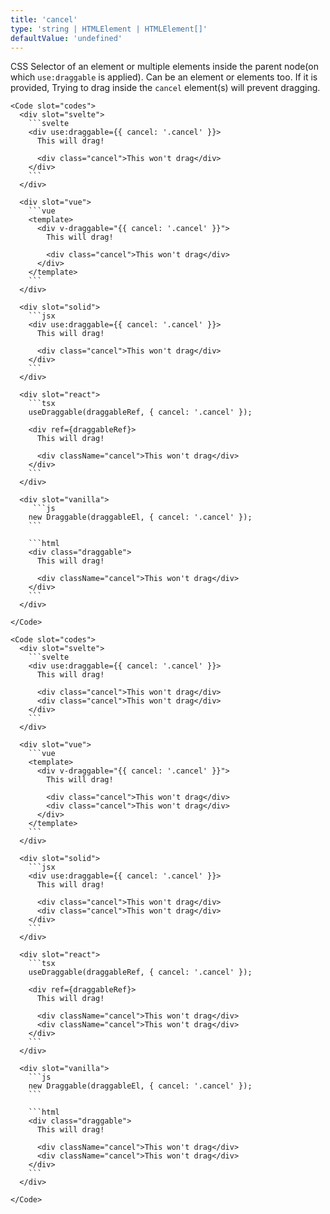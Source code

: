 ```yaml
---
title: 'cancel'
type: 'string | HTMLElement | HTMLElement[]'
defaultValue: 'undefined'
---
```





CSS Selector of an element or multiple elements inside the parent node(on which `use:draggable` is applied).
Can be an element or elements too. If it is provided, Trying to drag inside the `cancel` element(s) will prevent dragging.

<Examples client:load>
  <Example>
    <SingleCancelSelectorExample client:visible slot="demo" />

    <Code slot="codes">
      <div slot="svelte">
        ```svelte
        <div use:draggable={{ cancel: '.cancel' }}>
          This will drag!

          <div class="cancel">This won't drag</div>
        </div>
        ```
      </div>

      <div slot="vue">
        ```vue
        <template>
          <div v-draggable="{{ cancel: '.cancel' }}">
            This will drag!

            <div class="cancel">This won't drag</div>
          </div>
        </template>
        ```
      </div>

      <div slot="solid">
        ```jsx
        <div use:draggable={{ cancel: '.cancel' }}>
          This will drag!

          <div class="cancel">This won't drag</div>
        </div>
        ```
      </div>

      <div slot="react">
        ```tsx
        useDraggable(draggableRef, { cancel: '.cancel' });

        <div ref={draggableRef}>
          This will drag!

          <div className="cancel">This won't drag</div>
        </div>
        ```
      </div>

      <div slot="vanilla">
         ```js
        new Draggable(draggableEl, { cancel: '.cancel' });
        ```

        ```html
        <div class="draggable">
          This will drag!

          <div className="cancel">This won't drag</div>
        </div>
        ```
      </div>

    </Code>

  </Example>

  <Example>
    <MultipleCancelSelectorExample client:visible slot="demo" />

    <Code slot="codes">
      <div slot="svelte">
        ```svelte
        <div use:draggable={{ cancel: '.cancel' }}>
          This will drag!

          <div class="cancel">This won't drag</div>
          <div class="cancel">This won't drag</div>
        </div>
        ```
      </div>

      <div slot="vue">
        ```vue
        <template>
          <div v-draggable="{{ cancel: '.cancel' }}">
            This will drag!

            <div class="cancel">This won't drag</div>
            <div class="cancel">This won't drag</div>
          </div>
        </template>
        ```
      </div>

      <div slot="solid">
        ```jsx
        <div use:draggable={{ cancel: '.cancel' }}>
          This will drag!

          <div class="cancel">This won't drag</div>
          <div class="cancel">This won't drag</div>
        </div>
        ```
      </div>

      <div slot="react">
        ```tsx
        useDraggable(draggableRef, { cancel: '.cancel' });

        <div ref={draggableRef}>
          This will drag!

          <div className="cancel">This won't drag</div>
          <div className="cancel">This won't drag</div>
        </div>
        ```
      </div>

      <div slot="vanilla">
        ```js
        new Draggable(draggableEl, { cancel: '.cancel' });
        ```

        ```html
        <div class="draggable">
          This will drag!

          <div className="cancel">This won't drag</div>
          <div className="cancel">This won't drag</div>
        </div>
        ```
      </div>

    </Code>

  </Example>
</Examples>
